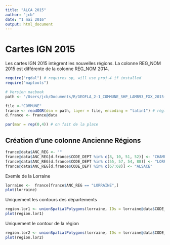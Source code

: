 ```yaml
---
title: "ALCA 2015"
author: "jcb"
date: "1 mai 2016"
output: html_document
---
```


Cartes IGN 2015
===============

Les cartes IGN 2015 intègrent les nouvelles régions. La colonne REG_NOM 2015 est différente de la colonne REG_NOM 2014. 

```r
require("rgdal") # requires sp, will use proj.4 if installed
require("maptools")

# Version macbook
path <- "/Users/jcb/Documents/R/GEOFLA_2-1_COMMUNE_SHP_LAMB93_FXX_2015-12-01/GEOFLA/1_DONNEES_LIVRAISON_2015/GEOFLA_2-1_SHP_LAMB93_FR-ED152/COMMUNE"

file <-"COMMUNE"
france <- readOGR(dsn = path, layer = file, encoding = "latin1") # règle le pb de accents
d.france <- france@data

par(mar = rep(0,4)) # on fait de la place
```

Création d'une colonne Ancienne Régions
---------------------------------------
```r
france@data$ANC_REG <- ""
france@data$ANC_REG[d.france$CODE_DEPT %in% c(8, 10, 51, 52)] <- "CHAMPAGNE-ARDENNE"
france@data$ANC_REG[d.france$CODE_DEPT %in% c(55, 57, 54, 88)] <- "LORRAINE"
france@data$ANC_REG[d.france$CODE_DEPT %in% c(67:68)] <- "ALSACE"
```

Exemle de la Lorraine
```r
lorraine <-  france[france$ANC_REG == "LORRAINE",]
plot(lorraine)

```

Uniquement les contours des départements
```r
region.lor1 <- unionSpatialPolygons(lorraine, IDs = lorraine@data$CODE_DEPT)
plot(region.lor1)
```

Uniquement le contour de la région 
```r
region.lor2 <- unionSpatialPolygons(lorraine, IDs = lorraine@data$CODE_REG)
plot(region.lor2)

```



